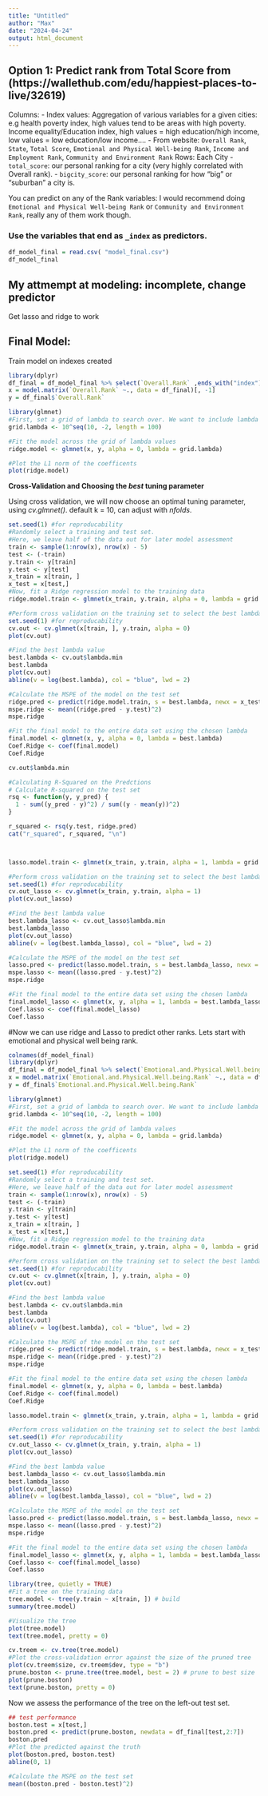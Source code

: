 ```yaml
---
title: "Untitled"
author: "Max"
date: "2024-04-24"
output: html_document
---
```


## Option 1: Predict rank from Total Score from (https://wallethub.com/edu/happiest-places-to-live/32619)

Columns:
- Index values: Aggregation of various variables for a given cities: e.g health poverty index, high values tend to be areas with high poverty. Income equality/Education index, high values = high education/high income, low values = low education/low income....
- From website: `Overall Rank`, `State`, `Total Score`, `Emotional and Physical Well-being Rank`, `Income and Employment Rank`, `Community and Environment Rank`
Rows: Each City
-  `total_score`: our personal ranking for a city (very highly correlated with Overall rank). 
- `bigcity_score`: our personal ranking for how "big" or "suburban" a city is.

You can predict on any of the Rank variables: I would recommend doing `Emotional and Physical Well-being Rank` or `Community and Environment Rank`, really any of them work though.

### Use the variables that end as `_index` as predictors.



```r
df_model_final = read.csv( "model_final.csv")
df_model_final
```
## My attmempt at modeling: incomplete, change predictor 
Get lasso and ridge to work

## Final Model:
Train model on indexes created
```r
library(dplyr)
df_final = df_model_final %>% select(`Overall.Rank` ,ends_with("index"))
x = model.matrix(`Overall.Rank` ~., data = df_final)[, -1]
y = df_final$`Overall.Rank`
```
```r
library(glmnet)
#First, set a grid of lambda to search over. We want to include lambda = 0 for standard linear regression
grid.lambda <- 10^seq(10, -2, length = 100)

#Fit the model across the grid of lambda values
ridge.model <- glmnet(x, y, alpha = 0, lambda = grid.lambda)

#Plot the L1 norm of the coefficents
plot(ridge.model)
```

**Cross-Validation and Choosing the *best* tuning parameter**

Using cross validation, we will now choose an optimal tuning parameter, using *cv.glmnet()*. default k = 10, can adjust with *nfolds*.

```r
set.seed(1) #for reproducability
#Randomly select a training and test set.
#Here, we leave half of the data out for later model assessment
train <- sample(1:nrow(x), nrow(x) - 5)
test <- (-train)
y.train <- y[train]
y.test <- y[test]
x_train = x[train, ]
x_test = x[test,]
#Now, fit a Ridge regression model to the training data
ridge.model.train <- glmnet(x_train, y.train, alpha = 0, lambda = grid.lambda)

#Perform cross validation on the training set to select the best lambda
set.seed(1) #for reproducability
cv.out <- cv.glmnet(x[train, ], y.train, alpha = 0)
plot(cv.out)

#Find the best lambda value
best.lambda <- cv.out$lambda.min
best.lambda
plot(cv.out)
abline(v = log(best.lambda), col = "blue", lwd = 2)

#Calculate the MSPE of the model on the test set
ridge.pred <- predict(ridge.model.train, s = best.lambda, newx = x_test)
mspe.ridge <- mean((ridge.pred - y.test)^2)
mspe.ridge

#Fit the final model to the entire data set using the chosen lambda
final.model <- glmnet(x, y, alpha = 0, lambda = best.lambda)
Coef.Ridge <- coef(final.model)
Coef.Ridge

cv.out$lambda.min

#Calculating R-Squared on the Predctions
# Calculate R-squared on the test set
rsq <- function(y, y_pred) {
  1 - sum((y_pred - y)^2) / sum((y - mean(y))^2)
}

r_squared <- rsq(y.test, ridge.pred)
cat("r_squared", r_squared, "\n")




```

```r
lasso.model.train <- glmnet(x_train, y.train, alpha = 1, lambda = grid.lambda)

#Perform cross validation on the training set to select the best lambda
set.seed(1) #for reproducability
cv.out_lasso <- cv.glmnet(x_train, y.train, alpha = 1)
plot(cv.out_lasso)

#Find the best lambda value
best.lambda_lasso <- cv.out_lasso$lambda.min
best.lambda_lasso
plot(cv.out_lasso)
abline(v = log(best.lambda_lasso), col = "blue", lwd = 2)

#Calculate the MSPE of the model on the test set
lasso.pred <- predict(lasso.model.train, s = best.lambda_lasso, newx = x_test)
mspe.lasso <- mean((lasso.pred - y.test)^2)
mspe.ridge

#Fit the final model to the entire data set using the chosen lambda
final.model_lasso <- glmnet(x, y, alpha = 1, lambda = best.lambda_lasso)
Coef.lasso <- coef(final.model_lasso)
Coef.lasso


```



#Now we can use ridge and Lasso to predict other ranks. Lets start with emotional and physical well being rank.

```r
colnames(df_model_final)
library(dplyr)
df_final = df_model_final %>% select(`Emotional.and.Physical.Well.being.Rank` ,ends_with("index"))
x = model.matrix(`Emotional.and.Physical.Well.being.Rank` ~., data = df_final)[, -1]
y = df_final$`Emotional.and.Physical.Well.being.Rank`
```
```r
library(glmnet)
#First, set a grid of lambda to search over. We want to include lambda = 0 for standard linear regression
grid.lambda <- 10^seq(10, -2, length = 100)

#Fit the model across the grid of lambda values
ridge.model <- glmnet(x, y, alpha = 0, lambda = grid.lambda)

#Plot the L1 norm of the coefficents
plot(ridge.model)
```

```r
set.seed(1) #for reproducability
#Randomly select a training and test set.
#Here, we leave half of the data out for later model assessment
train <- sample(1:nrow(x), nrow(x) - 5)
test <- (-train)
y.train <- y[train]
y.test <- y[test]
x_train = x[train, ]
x_test = x[test,]
#Now, fit a Ridge regression model to the training data
ridge.model.train <- glmnet(x_train, y.train, alpha = 0, lambda = grid.lambda)

#Perform cross validation on the training set to select the best lambda
set.seed(1) #for reproducability
cv.out <- cv.glmnet(x[train, ], y.train, alpha = 0)
plot(cv.out)

#Find the best lambda value
best.lambda <- cv.out$lambda.min
best.lambda
plot(cv.out)
abline(v = log(best.lambda), col = "blue", lwd = 2)

#Calculate the MSPE of the model on the test set
ridge.pred <- predict(ridge.model.train, s = best.lambda, newx = x_test)
mspe.ridge <- mean((ridge.pred - y.test)^2)
mspe.ridge

#Fit the final model to the entire data set using the chosen lambda
final.model <- glmnet(x, y, alpha = 0, lambda = best.lambda)
Coef.Ridge <- coef(final.model)
Coef.Ridge


```

```r
lasso.model.train <- glmnet(x_train, y.train, alpha = 1, lambda = grid.lambda)

#Perform cross validation on the training set to select the best lambda
set.seed(1) #for reproducability
cv.out_lasso <- cv.glmnet(x_train, y.train, alpha = 1)
plot(cv.out_lasso)

#Find the best lambda value
best.lambda_lasso <- cv.out_lasso$lambda.min
best.lambda_lasso
plot(cv.out_lasso)
abline(v = log(best.lambda_lasso), col = "blue", lwd = 2)

#Calculate the MSPE of the model on the test set
lasso.pred <- predict(lasso.model.train, s = best.lambda_lasso, newx = x_test)
mspe.lasso <- mean((lasso.pred - y.test)^2)
mspe.ridge

#Fit the final model to the entire data set using the chosen lambda
final.model_lasso <- glmnet(x, y, alpha = 1, lambda = best.lambda_lasso)
Coef.lasso <- coef(final.model_lasso)
Coef.lasso

```



















```r
library(tree, quietly = TRUE)
#Fit a tree on the training data
tree.model <- tree(y.train ~ x[train, ]) # build
summary(tree.model)

#Visualize the tree
plot(tree.model)
text(tree.model, pretty = 0)
```

```r
cv.treem <- cv.tree(tree.model)
#Plot the cross-validation error against the size of the pruned tree
plot(cv.treem$size, cv.treem$dev, type = "b")
prune.boston <- prune.tree(tree.model, best = 2) # prune to best size
plot(prune.boston)
text(prune.boston, pretty = 0)
```

Now we assess the performance of the tree on the left-out test set.

```r
## test performance
boston.test = x[test,]
boston.pred <- predict(prune.boston, newdata = df_final[test,2:7])
boston.pred
#Plot the predicted against the truth
plot(boston.pred, boston.test)
abline(0, 1)

#Calculate the MSPE on the test set
mean((boston.pred - boston.test)^2)
```
